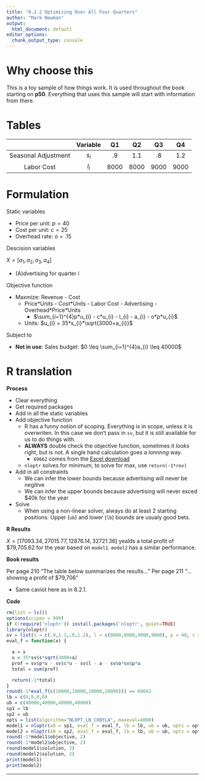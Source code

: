 ```yaml
---
title: "8.2.2 Optimizing Over All Four Quarters"
author: "Mark Newman"
output:
  html_document: default
editor_options: 
  chunk_output_type: console
---
```


# Why choose this

This is a toy sample of how things work. It is used throughout the book starting on **p50**. Everything that uses this sample will start with information from there.

# Tables

| | Variable | Q1 | Q2 | Q3 | Q4 |
|:--:|:--:|:--:|:--:|:--:|:--:|
| Seasonal Adjustment | $s_{i}$ | .9 | 1.1 | .8 | 1.2 |
| Labor Cost | $l_{i}$ | 8000 | 8000 | 9000 | 9000 |

# Formulation

Static variables

* Price per unit: $p = 40$
* Cost per unit: $c = 25$
* Overhead rate: $o = .15$

Descision variables

$X = [a_{1}, a_{2}, a_{3}, a_{4}]$

* (A)dvertising for quarter ${i}$

Objective function

* Maxmize: Revenue - Cost
    * Price\*Units - Cost\*Units - Labor Cost - Advertising - Overhead\*Price\*Units
        * $\sum_{i=1}^{4}p*u_{i} - c*u_{i} - l_{i} - a_{i} - o*p*u_{i}$
    * Units: $u_{i} = 35*s_{i}*\sqrt{3000+a_{i}}$ 
  
Subject to

* **Not in use**: Sales budget: $0 \leq \sum_{i=1}^{4}a_{i} \leq 40000$

# R translation

**Process**

* Clear everything
* Get required packages
* Add in all the static variables
* Add objective function
    * R has a funny notion of scoping. Everything is in scope, unless it is overwriten. In this case we don't pass in `sv`, but it is still available for us to do things with.
    * **ALWAYS** double check the objective function, sometimes it _looks_ right, but is not. A single hand calculation goes a _lonnnng_ way.
        * `69662` comes from the [Excel download][edl]
    * `nloptr` solves for minimum, to solve for max, use `return(-1*rev)`
* Add in all constraints
    * We can infer the lower bounds because advertising will never be negitive
    * We can infer the upper bounds because advertising will never exced $40k for the year
* Solve
    * When using a non-linear solver, always do at least 2 starting positions. Upper (`ub`) and lower (`lb`) bounds are usualy good bets.

**R Results**

$X = [17093.34, 27015.77, 12876.14, 32721.36]$ yealds a total profit of \$79,705.62 for the year based on `model1`. `model2` has a similar performance.

**Book results**

Per page 210 "The table below summarizes the results..." Per page 211 "... showing a profit of $79,706"

* Same caviot here as in 8.2.1.

**Code**
```r
rm(list = ls())
options(scipen = 999)
if (!require('nloptr')) install.packages('nloptr', quiet=TRUE)
library(nloptr)
sv = list(s = c(.9,1.1,.8,1.2), l = c(8000,8000,9000,9000), p = 40, c = 25, o = .15)
eval_f = function(x) {

  a = x
  u = 35*sv$s*sqrt(3000+a)
  prof = sv$p*u - sv$c*u - sv$l - a - sv$o*sv$p*u
  total = sum(prof)

  return(-1*total)
}
round(-1*eval_f(c(10000,10000,10000,10000))) == 69662
lb = c(0,0,0,0)
ub = c(40000,40000,40000,40000)
sp1 = lb
sp2 = ub
opts = list(algorithm="NLOPT_LN_COBYLA", maxeval=4000)
model1 = nloptr(x0 = sp1, eval_f = eval_f, lb = lb, ub = ub, opts = opts)
model2 = nloptr(x0 = sp2, eval_f = eval_f, lb = lb, ub = ub, opts = opts)
round(-1*model1$objective, 2)
round(-1*model2$objective, 2)
round(model1$solution, 2)
round(model2$solution, 2)
print(model1)
print(model2)
```

---------

[edl]: http://faculty.tuck.dartmouth.edu/images/uploads/faculty/management-science/Figures_8.xlsx